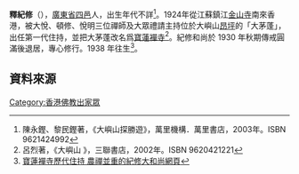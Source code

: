'''釋紀修'''（{{bd|？||1938年|}}），[[廣東省|廣東省]][[四邑|四邑]]人，出生年代不詳<ref>陳永鏗、黎民鏗著，《大嶼山探勝遊》，萬里機構．萬里書店，2003年。ISBN 9621424992 </ref>。1924年從江蘇鎮江[[金山寺|金山寺]]南來香港，被大悅、頓修、悅明三位禪師及大眾禮請主持位於大嶼山[[昂坪|昂坪]]的「大茅蓬」，出任第一代住持，並把大茅蓬改名爲[[寶蓮襌寺|寶蓮襌寺]]<ref>呂烈著，《大嶼山  》，三聯書店，2002年。ISBN 9620421221</ref>。紀修和尚於 1930 年秋期傳戒圓滿後退居，專心修行。1938 年往生<ref>[http://www.plm.org.hk/biography-of-abbots.php?mainnav=0 寶蓮襌寺歷代住持 農禪並重的紀修大和尚網頁] </ref>。

==資料來源==

<references/>
[[Category:香港佛教出家眾|Category:香港佛教出家眾]]